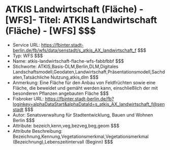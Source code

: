 # ATKIS Landwirtschaft (Fläche) - [WFS]- Titel: ATKIS Landwirtschaft (Fläche) - [WFS] $$$
- Service URL: https://fbinter.stadt-berlin.de/fb/wfs/data/senstadt/s_atkis_AX_landwirtschaft_f $$$
- Typ: WFS $$$
- Name: atkis-landwirtschaft-flache-wfs-fabbfbbf $$$
- Stichworte: ATKIS,Basis-DLM,Berlin,DLM,Digitales Landschaftsmodell,Geodaten,Landwirtschaft,Präsentationsmodell,Sachdaten,Tatsächliche Nutzung,atkis,dlm $$$
- Anmerkung: Eine Fläche für den Anbau von Feldfrüchten sowie eine Fläche, die beweidet und gemäht werden kann, einschließlich der mit besonderen Pflanzen angebauten Fläche $$$
- Fisbroker URL: https://fbinter.stadt-berlin.de/fb?loginkey=alphaDataStart&alphaDataId=s_atkis_AX_landwirtschaft_f@senstadt $$$
- Autor: Senatsverwaltung für Stadtentwicklung, Bauen und Wohnen Berlin $$$
- Attribute: bezeich,kenn,veg,bezveg,beg,geom $$$
- Attribute Beschreibung: Bezeichnung,Kennung,Vegetationsmerkmal,Vegetationsmerkmal (Bezeichnung),Lebenszeitintervall (Beginn) $$$

